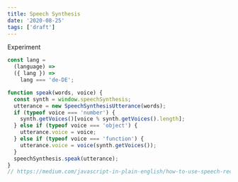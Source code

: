 ```yaml
---
title: Speech Synthesis
date: '2020-08-25'
tags: ['draft']
---
```


Experiment

```js
const lang =
  (language) =>
  ({ lang }) =>
    lang === 'de-DE';

function speak(words, voice) {
  const synth = window.speechSynthesis;
  utterance = new SpeechSynthesisUtterance(words);
  if (typeof voice === 'number') {
    synth.getVoices()[voice % synth.getVoices().length];
  } else if (typeof voice === 'object') {
    utterance.voice = voice;
  } else if (typeof voice === 'function') {
    utterance.voice = voice(synth.getVoices());
  }
  speechSynthesis.speak(utterance);
}
// https://medium.com/javascript-in-plain-english/how-to-use-speech-recognition-and-speech-synthesis-in-javascript-9bcb213f6ddd
```
